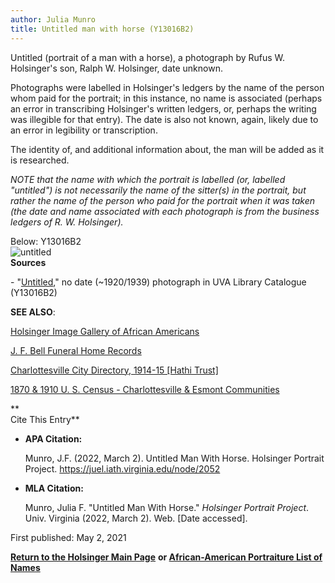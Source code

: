 ```yaml
---
author: Julia Munro
title: Untitled man with horse (Y13016B2)
---
```

Untitled (portrait of a man with a horse), a photograph by Rufus W. Holsinger's son, Ralph W. Holsinger, date unknown.

Photographs were labelled in Holsinger's ledgers by the name of the person whom paid for the portrait; in this instance, no name is associated (perhaps an error in transcribing Holsinger's written ledgers, or, perhaps the writing was illegible for that entry). The date is also not known, again, likely due to an error in legibility or transcription.

The identity of, and additional information about, the man will be added as it is researched.

_NOTE that the name with which the portrait is labelled (or, labelled "untitled") is not necessarily the name of the sitter(s) in the portrait, but rather the name of the person who paid for the portrait when it was taken (the date and name associated with each photograph is from the business ledgers of R. W. Holsinger)._

Below: Y13016B2  
![untitled ](https://iiif.lib.virginia.edu/iiif/uva-lib:1051276/full/778,561/0/default.jpg "untitled")  
**Sources**

\- "[Untitled](https://v3.lib.virginia.edu/sources/images/items/uva-lib:1051276 "Untitled ")," no date (~1920/1939) photograph in UVA Library Catalogue (Y13016B2)

**SEE ALSO**:

[Holsinger Image Gallery of African Americans](http://rwholsingerphotos.org/images.php "Holsinger Image Gallery of African Americans")

[J. F. Bell Funeral Home Records](http://www2.vcdh.virginia.edu/afam/raceandplace/perl_scripts/funeral_search.html "J. F. Bell Funeral Home Database")

[Charlottesville City Directory, 1914-15 \[Hathi Trust\]](https://catalog.hathitrust.org/Record/101954103 "Charlottesville City Directory, 1914-15") 

[1870 & 1910 U. S. Census - Charlottesville & Esmont Communities](http://www2.vcdh.virginia.edu/afam/raceandplace/census/search_both.html "1870 & 1910 U. S. Census: Charlottesville and Esmont Communities")

**  
Cite This Entry**

*   **APA Citation:**
    
    Munro, J.F. (2022, March 2). Untitled Man With Horse. Holsinger Portrait Project. https://juel.iath.virginia.edu/node/2052
    
*   **MLA Citation:**
    
    Munro, Julia F. "Untitled Man With Horse." _Holsinger Portrait Project_. Univ. Virginia (2022, March 2). Web. \[Date accessed\].
    

First published: May 2, 2021

[**Return to the Holsinger Main Page**](http://juel.iath.virginia.edu/node/980) **or [African-American Portraiture List of Names](http://juel.iath.virginia.edu/node/996)**